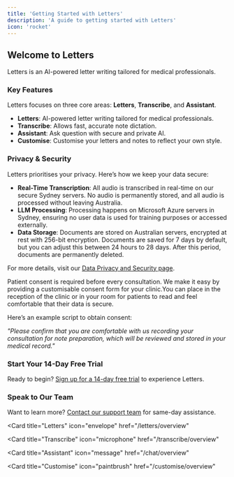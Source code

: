 ```yaml
---
title: 'Getting Started with Letters'
description: 'A guide to getting started with Letters'
icon: 'rocket'
---
```


## Welcome to Letters

Letters is an AI-powered letter writing tailored for medical professionals.

### Key Features

Letters focuses on three core areas: **Letters**, **Transcribe**, and **Assistant**.

- **Letters**: AI-powered letter writing tailored for medical professionals.
- **Transcribe**: Allows fast, accurate note dictation.
- **Assistant**: Ask question with secure and private AI.
- **Customise**: Customise your letters and notes to reflect your own style.

### Privacy & Security

<AccordionGroup>

<Accordion icon="shield" title="Privacy & Security Overview">
Letters prioritises your privacy. Here’s how we keep your data secure:

- **Real-Time Transcription**: All audio is transcribed in real-time on our secure Sydney servers. No audio is permanently stored, and all audio is processed without leaving Australia.
- **LLM Processing**: Processing happens on Microsoft Azure servers in Sydney, ensuring no user data is used for training purposes or accessed externally.
- **Data Storage**: Documents are stored on Australian servers, encrypted at rest with 256-bit encryption. Documents are saved for 7 days by default, but you can adjust this between 24 hours to 28 days. After this period, documents are permanently deleted.

For more details, visit our [Data Privacy and Security page](/privacy).

</Accordion>
<Accordion icon="person" title="Patient Consent">

Patient consent is required before every consultation. We make it easy by providing a customisable consent form for your clinic.You can place in the reception of the clinic or in your room for patients to read and feel comfortable that their data is secure. 

Here’s an example script to obtain consent: 

*"Please confirm that you are comfortable with us recording your consultation for note preparation, which will be reviewed and stored in your medical record."*
</Accordion>

</AccordionGroup>

### Start Your 14-Day Free Trial

Ready to begin? [Sign up for a 14-day free trial](my.app.com) to experience Letters.

### Speak to Our Team

Want to learn more? [Contact our support team](mailto:support@letters.app) for same-day assistance.

<CardGroup>

<Card title="Letters" 
  icon="envelope" 
  href="/letters/overview"
  >
</Card>

<Card
  title="Transcribe"
  icon="microphone"
  href="/transcribe/overview"
>
</Card>

<Card
  title="Assistant"
  icon="message"
  href="/chat/overview"
>
</Card>

<Card
  title="Customise"
  icon="paintbrush"
  href="/customise/overview"
>
</Card>

</CardGroup>
